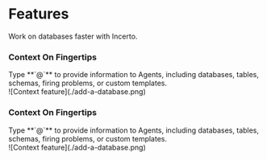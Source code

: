 # Features

Work on databases faster with Incerto.

### Context On Fingertips

<div className="grid grid-cols-1 md:grid-cols-2 gap-8 items-center my-8">
  <div>
    Type **`@`** to provide information to Agents, including databases, tables, schemas, firing problems, or custom templates.
  </div>
  <div>
    ![Context feature](./add-a-database.png)
  </div>
</div>

### Context On Fingertips

<div className="grid grid-cols-1 md:grid-cols-2 gap-8 items-center my-8">
  <div>
    Type **`@`** to provide information to Agents, including databases, tables, schemas, firing problems, or custom templates.
  </div>
  <div>
    ![Context feature](./add-a-database.png)
  </div>
</div>
